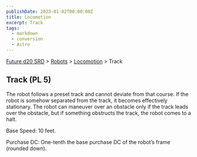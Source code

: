 ```yaml
---
publishDate: 2023-01-02T00:00:00Z
title: Locomotion
excerpt: Track
tags:
  - markdown
  - conversion
  - Astro
---
```






[Future d20 SRD](/#futureD20) > [Robots](future-d20-srd-robots-index) > [Locomotion](future-d20-srd-robots-locomotion-index) > Track




## Track (PL 5)


The robot follows a preset track and cannot deviate from that course. If the robot is somehow separated from the track, it becomes effectively stationary. The robot can maneuver over an obstacle only if the track leads over the obstacle, but if something obstructs the track, the robot comes to a halt.


Base Speed: 10 feet.


Purchase DC: One-tenth the base purchase DC of the robot’s frame (rounded down).



